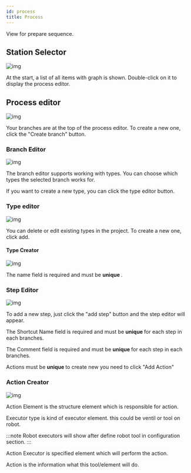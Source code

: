 ```yaml
---
id: process
title: Process
---
```


View for prepare sequence. 

## Station Selector

![img](../../../assets/docs/manual/editor/process/stationSelector.jpg)

At the start, a list of all items with graph is shown. 
Double-click on it to display the process editor.

## Process editor

![img](../../../assets/docs/manual/editor/process/processEditor.jpg)

Your branches are at the top of the process editor. 
To create a new one, click the "Create branch" button.

### Branch Editor

![img](../../../assets/docs/manual/editor/process/branchEditor.jpg)

The branch editor supports working with types. You can choose which types the selected branch works for.

If you want to create a new type, you can click the type editor button.

### Type editor

![img](../../../assets/docs/manual/editor/process/typeEditor/mainView.jpg)

You can delete or edit existing types in the project. 
To create a new one, click add.

#### Type Creator

![img](../../../assets/docs/manual/editor/process/typeEditor/creator.jpg)

The name field is <string> required </string> and must be <strong> unique </strong>.

### Step Editor

![img](../../../assets/docs/manual/editor/process/stepEditor/mainView.jpg)

To add a new step, just click the "add step" button and the step editor will appear.

The Shortcut Name field is <string> required </string> and must be <strong> unique </strong> for each step in each branches.

The Comment field is <string> required </string> and must be <strong> unique </strong> for each step in each branches.

Actions must be <strong> unique </strong> to create new you need to click "Add Action"

### Action Creator

![img](../../../assets/docs/manual/editor/process/stepEditor/actionEditor.jpg)

Action Element is the structure element which is responsible for action.

Executor type is kind of executor element. this could be ventil or tool on robot.

:::note
Robot executors will show after define robot tool in configuration section.
:::

Action Executor is specified element which will perform the action.

Action is the information what this tool/element will do.



